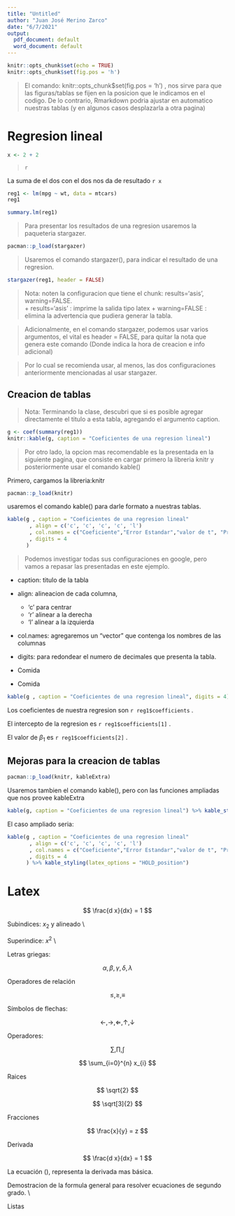 ---
title: "Untitled"
author: "Juan José Merino Zarco"
date: "6/7/2021"
output:
  pdf_document: default
  word_document: default
---

```{r setup, include=TRUE}
knitr::opts_chunk$set(echo = TRUE)
knitr::opts_chunk$set(fig.pos = 'h')
```

> El comando: knitr::opts_chunk$set(fig.pos = 'h') , nos sirve para que las figuras/tablas se fijen en la posicion que le indicamos en el codigo. De lo contrario, Rmarkdown podria ajustar en automatico nuestras tablas (y en algunos casos desplazarla a otra pagina)


# Regresion lineal

```{r}
x <- 2 + 2
```

> `r`

La suma de el dos con el dos nos da de resultado `r x`

```{r, echo=TRUE}
reg1 <- lm(mpg ~ wt, data = mtcars)
reg1
```

```{r}
summary.lm(reg1)
```

> Para presentar los resultados de una regresion usaremos la paqueteria stargazer.

```{r}
pacman::p_load(stargazer)
```

> Usaremos el comando stargazer(), para indicar el resultado de una regresion.

```{r, results='asis', warning=FALSE}
stargazer(reg1, header = FALSE)
```

> Nota: noten la configuracion que tiene el chunk: results='asis', warning=FALSE.  
+ results='asis' : imprime la salida tipo latex
+  warning=FALSE : elimina la advertencia que pudiera generar la tabla.

> Adicionalmente, en el comando stargazer, podemos usar varios argumentos, el vital es header = FALSE, para quitar la nota que genera este comando (Donde indica la hora de creacion e info adicional)

> Por lo cual se recomienda usar, al menos, las dos configuraciones anteriormente mencionadas al usar stargazer. 

\newpage

## Creacion de tablas

> Nota: Terminando la clase, descubri que si es posible agregar directamente el titulo a esta tabla, agregando el argumento caption.

```{r}
g <- coef(summary(reg1))
knitr::kable(g, caption = "Coeficientes de una regresion lineal")
```

> Por otro lado, la opcion mas recomendable es la presentada en la siguiente pagina, que consiste en cargar primero la libreria knitr y posteriormente usar el comando kable()

\newpage


Primero, cargamos la libreria:knitr

```{r}
pacman::p_load(knitr)
```

usaremos el comando kable() para darle formato a nuestras tablas.

```{r}
kable(g , caption = "Coeficientes de una regresion lineal"
       , align = c('c', 'c', 'c', 'c', 'l')
       , col.names = c("Coeficiente","Error Estandar","valor de t", "Pr(>|t|)")
       , digits = 4
      )
```

> Podemos investigar todas sus configuraciones en google, pero vamos a repasar las presentadas en este ejemplo.

+ caption: titulo de la tabla
+ align: alineacion de cada columna, 
    + 'c' para centrar
    + 'r' alinear a la derecha
    + 'l' alinear a la izquierda
+ col.names: agregaremos un "vector" que contenga los nombres de las columnas
+ digits: para redondear el numero de decimales que presenta la tabla.

* Comida
* Comida

```{r}
kable(g , caption = "Coeficientes de una regresion lineal", digits = 4)
```


Los coeficientes de nuestra regresion son `r reg1$coefficients` .

El intercepto de la regresion es `r reg1$coefficients[1]` .

El valor de $\beta_{1}$ es `r reg1$coefficients[2]` .

\newpage

## Mejoras para la creacion de tablas

```{r}
pacman::p_load(knitr, kableExtra)
```

Usaremos tambien el comando kable(), pero con las funciones ampliadas que nos provee kableExtra

```{r}
kable(g, caption = "Coeficientes de una regresion lineal") %>% kable_styling(latex_options = "HOLD_position")
```

El caso ampliado seria:

```{r}
kable(g , caption = "Coeficientes de una regresion lineal"
       , align = c('c', 'c', 'c', 'c', 'l')
       , col.names = c("Coeficiente","Error Estandar","valor de t", "Pr(>|t|)")
       , digits = 4
      ) %>% kable_styling(latex_options = "HOLD_position")
```


\newpage

# Latex

$$
\frac{d x}{dx} = 1
$$

\section{Símbolos matemáticos}

Subindices: $x_{2}$ y alineado \\

Superindice: $x^{2}$ \\

Letras griegas:

$$\alpha, \beta, \gamma, \delta, \lambda$$

Operadores de relación

$$\leq, \geq, \equiv$$

\newpage

Símbolos de flechas:

$$
\leftarrow , \rightarrow , \Leftarrow , \uparrow , \downarrow
$$

Operadores:

$$
\sum , \prod, \int
$$

$$
\sum_{i=0}^{n} x_{i}
$$

Raices

$$
\sqrt{2}
$$

$$
\sqrt[3]{2}
$$

Fracciones

$$
\frac{x}{y} = z
$$

Derivada

$$
\frac{d x}{dx} = 1
$$

\begin{equation}
    xy
\end{equation}

\begin{equation}
    \frac{d x^{2}}{dx} = 2x 
\end{equation}

\begin{equation}
    \frac{d x}{dx} = 1 \label{EC1}
\end{equation}

\newpage

La ecuación (\ref{EC1}), representa la derivada mas básica.

Demostracion de la formula general para resolver ecuaciones de segundo grado. \\

\begin{align}
    ax^{2} +bx + &c = 0 \\
    4a( ax^{2} +bx + &c) = 0 \\
    4a^{2}x^{2} + 4abx + 4a&c = 0 \\
    ...
\end{align} 

Listas

\begin{itemize}
 \item Primer nivel
 \item Primer nivel, segundo
 \item Primer Nivel, tercer
\end{itemize}

\begin{enumerate}
    \item Tierra
    \item Aire
    \item Fuego
    \item Agua
\end{enumerate}